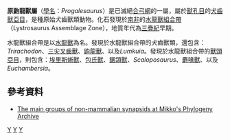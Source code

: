 {{Automatic Taxobox
| taxon = Progalesaurus
| authority = Sidor & Smith, 2004
| fossil_range = [[三疊紀|三疊紀]]早期, {{fossil_range|251.902|251.2}}
| image = Theriodontia old.jpg
| image_caption = [[麗齒獸類|麗齒獸類]]的[[熊頜獸|熊頜獸]](上)、[[獸頭類|獸頭類]]的[[狼鱷獸|狼鱷獸]](中)、[[犬齒獸類|犬齒獸類]]的原鼩龍獸(下)
}}
'''原鼩龍獸屬'''（[[學名|學名]]：''Progalesaurus''）是已滅絕[[合弓綱|合弓綱]]的一屬，屬於[[獸孔目|獸孔目]]的[[犬齒獸亞目|犬齒獸亞目]]，是種原始犬齒獸類動物。化石發現於[[南非|南非]]的[[水龍獸組合帶|水龍獸組合帶]]（Lystrosaurus Assemblage Zone），地質年代為[[三疊紀|三疊紀]]早期。

水龍獸組合帶是以[[水龍獸|水龍獸]]為名。發現於水龍獸組合帶的犬齒獸類，還包含：''Trirachodon''、[[三尖叉齒獸|三尖叉齒獸]]、[[鼩龍獸|鼩龍獸]]、以及''Lumkuia''。發現於水龍獸組合帶的[[獸頭亞目|獸頭亞目]]，則包含：[[埃里斯蜥獸|埃里斯蜥獸]]、[[包氏獸|包氏獸]]、[[鋸頜獸|鋸頜獸]]、''Scaloposaurus''、[[麝喙獸|麝喙獸]]、以及''Euchambersia''。

==參考資料==
* [http://www.helsinki.fi/~mhaaramo/metazoa/deuterostoma/chordata/synapsida/synapsida_index.html The main groups of non-mammalian synapsids at Mikko's Phylogeny Archive]{{Wayback|url=http://www.helsinki.fi/~mhaaramo/metazoa/deuterostoma/chordata/synapsida/synapsida_index.html |date=20100128000900 }}
{{犬齒獸亞目|E.}}
{{Taxonbar}}
[[Category:犬齒獸亞目|Y]]
[[Category:三疊紀合弓類|Y]]
[[Category:_2004年描述的分类群|Y]]

{{synapsida-stub}}